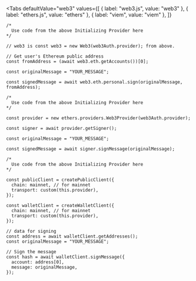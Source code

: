 
<Tabs
  defaultValue="web3"
  values={[
    { label: "web3.js", value: "web3" },
    { label: "ethers.js", value: "ethers" },
    { label: "viem", value: "viem" },
  ]}
>
<TabItem value="web3">

```tsx
/*
  Use code from the above Initializing Provider here
*/

// web3 is const web3 = new Web3(web3Auth.provider); from above.

// Get user's Ethereum public address
const fromAddress = (await web3.eth.getAccounts())[0];

const originalMessage = "YOUR_MESSAGE";

const signedMessage = await web3.eth.personal.sign(originalMessage, fromAddress);
```

</TabItem>
<TabItem value="ethers">

```tsx
/*
  Use code from the above Initializing Provider here
*/

const provider = new ethers.providers.Web3Provider(web3Auth.provider);

const signer = await provider.getSigner();

const originalMessage = "YOUR_MESSAGE";

const signedMessage = await signer.signMessage(originalMessage);
```

</TabItem>
<TabItem value="viem">

```tsx
/*
  Use code from the above Initializing Provider here
*/

const publicClient = createPublicClient({
  chain: mainnet, // for mainnet
  transport: custom(this.provider),
});

const walletClient = createWalletClient({
  chain: mainnet, // for mainnet
  transport: custom(this.provider),
});

// data for signing
const address = await walletClient.getAddresses();
const originalMessage = "YOUR_MESSAGE";

// Sign the message
const hash = await walletClient.signMessage({
  account: address[0],
  message: originalMessage,
});
```

</TabItem>
</Tabs>
